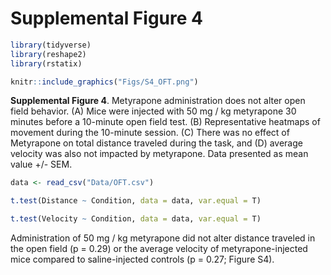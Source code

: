 # Supplemental Figure 4 {-}

```r
library(tidyverse)
library(reshape2)
library(rstatix)

knitr::include_graphics("Figs/S4_OFT.png")
```

**Supplemental Figure 4**. Metyrapone administration does not alter open field behavior. (A) Mice were injected with 50 mg / kg metyrapone 30 minutes before a 10-minute open field test. (B) Representative heatmaps of movement during the 10-minute session. (C) There was no effect of Metyrapone on total distance traveled during the task, and (D) average velocity was also not impacted by metyrapone. Data presented as mean value +/- SEM.

```r
data <- read_csv("Data/OFT.csv")
```

```r
t.test(Distance ~ Condition, data = data, var.equal = T)
```

```r
t.test(Velocity ~ Condition, data = data, var.equal = T)
```

Administration of 50 mg / kg metyrapone did not alter distance traveled in the open field (p = 0.29) or the average velocity of metyrapone-injected mice compared to saline-injected controls (p = 0.27; Figure S4).